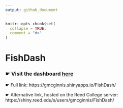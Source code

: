 ```yaml
---
output: github_document
---
```


<!-- README.md is generated from README.Rmd. Please edit that file -->

```r
knitr::opts_chunk$set(
  collapse = TRUE,
  comment = "#>"
)
```

# FishDash

<!-- badges: start -->
<!-- badges: end -->

### &#x261B; Visit the dashboard [here](https://gmcginnis.shinyapps.io/fishdash/)

&#x261B; Full link: https://gmcginnis.shinyapps.io/FishDash/

&#x261B; Alternative link, hosted on the Reed College server: https://shiny.reed.edu/s/users/gmcginnis/FishDash/

